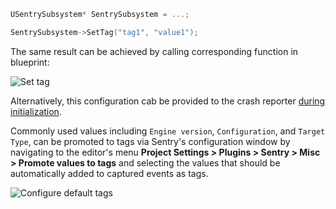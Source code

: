```cpp
USentrySubsystem* SentrySubsystem = ...;

SentrySubsystem->SetTag("tag1", "value1");
```

The same result can be achieved by calling corresponding function in blueprint:

![Set tag](unreal_set_tag.png)

Alternatively, this configuration cab be provided to the crash reporter [during initialization](/platforms/unreal/setup-crashreporter/#configure-attributes).

Commonly used values including `Engine version`, `Configuration`, and `Target Type`, can be promoted to tags via Sentry's configuration window by navigating to the editor's menu **Project Settings > Plugins > Sentry > Misc > Promote values to tags** and selecting the values that should be automatically added to captured events as tags.

![Configure default tags](unreal_tags_setting.png)
